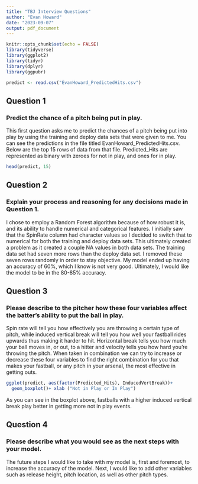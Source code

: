 ```yaml
---
title: "TBJ Interview Questions"
author: "Evan Howard"
date: "2023-09-07"
output: pdf_document
---
```


```r
knitr::opts_chunk$set(echo = FALSE)
library(tidyverse)
library(ggplot2)
library(tidyr)
library(dplyr)
library(ggpubr)

predict <- read.csv("EvanHoward_PredictedHits.csv")
```

## Question 1
### Predict the chance of a pitch being put in play.

This first question asks me to predict the chances of a pitch being put into play by using the training and deploy 
data sets that were given to me. You can see the predictions in the file titled EvanHoward_PredictedHits.csv.
Below are the top 15 rows of data from that file. Predicted_Hits are represented as binary with zeroes for not in play, and ones for in play.

```r
head(predict, 15)

```

## Question 2
### Explain your process and reasoning for any decisions made in Question 1.

I chose to employ a Random Forest algorithm because of how robust it is, and its ability to handle
numerical and categorical features. I initially saw that the SpinRate column had character values so I decided to switch that
to numerical for both the training and deploy data sets. This ultimately created a problem as it created a couple NA values
in both data sets. The training data set had seven more rows than the deploy data set. I removed these seven rows randomly in order to stay objective. My model ended up having an accuracy of 60%, which I know is not very good. Ultimately, I would
like the model to be in the 80-85% accuracy. 

## Question 3
### Please describe to the pitcher how these four variables affect the batter's ability to put the ball in play.

Spin rate will tell you how effectively you are throwing a certain type of pitch, while induced vertical break
will tell you how well your fastball rides upwards thus making it harder to hit. Horizontal break tells you how much
your ball moves in, or out, to a hitter and velocity tells you how hard you're throwing the pitch. When taken in combination
we can try to increase or decrease these four variables to find the right combination for you that makes your fastball, or any
pitch in your arsenal, the most effective in getting outs.

```r
ggplot(predict, aes(factor(Predicted_Hits), InducedVertBreak))+
  geom_boxplot()+ xlab ("Not in Play or In Play")

```

As you can see in the boxplot above, fastballs with a higher induced vertical break play better in getting more not in play events.

## Question 4
### Please describe what you would see as the next steps with your model.

The future steps I would like to take with my model is, first and foremost, to increase the accuracy of the model. Next, I would like to add other variables such as release height, pitch location, as well as other pitch types.